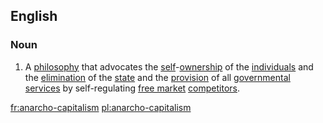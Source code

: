 ==English==

===Noun===
{{wikipedia}}
{{wikiquote}}
{{en-noun|sg=[[anarcho-]][[capitalism]]|-}}
# A [[philosophy]] that advocates the [[self]]-[[ownership]] of the [[individual]]s and the [[elimination]] of the [[state]] and the [[provision]] of all [[government]]al [[service]]s by self-regulating [[free market]] [[competitor]]s.

[[fr:anarcho-capitalism]]
[[pl:anarcho-capitalism]]